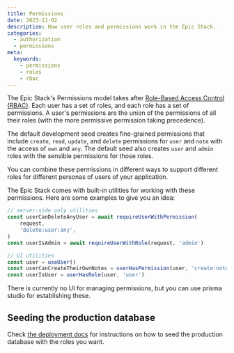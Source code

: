 ```yaml
---   
title: Permissions
date: 2023-11-02
description: How user roles and permissions work in the Epic Stack.
categories:
  - authorization
  - permissions
meta:
  keywords:  
    - permissions
    - roles
    - rbac
---
```

The Epic Stack's Permissions model takes after
[Role-Based Access Control (RBAC)](https://auth0.com/intro-to-iam/what-is-role-based-access-control-rbac).
Each user has a set of roles, and each role has a set of permissions. A user's
permissions are the union of the permissions of all their roles (with the more
permissive permission taking precedence).

The default development seed creates fine-grained permissions that include
`create`, `read`, `update`, and `delete` permissions for `user` and `note` with
the access of `own` and `any`. The default seed also creates `user` and `admin`
roles with the sensible permissions for those roles.

You can combine these permissions in different ways to support different roles
for different personas of users of your application.

The Epic Stack comes with built-in utilities for working with these permissions.
Here are some examples to give you an idea:

```ts
// server-side only utilities
const userCanDeleteAnyUser = await requireUserWithPermission(
	request,
	'delete:user:any',
)
const userIsAdmin = await requireUserWithRole(request, 'admin')
```

```ts
// UI utilities
const user = useUser()
const userCanCreateTheirOwnNotes = userHasPermission(user, 'create:note:own')
const userIsUser = userHasRole(user, 'user')
```

There is currently no UI for managing permissions, but you can use prisma studio
for establishing these.

## Seeding the production database

Check [the deployment docs](./deployment.md) for instructions on how to seed the
production database with the roles you want.

